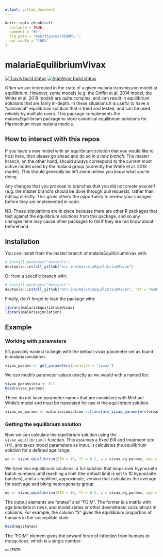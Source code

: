 ```yaml
---
output: github_document
---
```


<!-- README.md is generated from README.Rmd. Please edit that file -->

```r
knitr::opts_chunk$set(
  collapse = TRUE,
  comment = "#>",
  fig.path = "man/figures/README-",
  out.width = "100%"
)
```

# malariaEquilibriumVivax

[![Travis build status](https://travis-ci.org/mrc-ide/malariaEquilibriumVivax.svg?branch=master)](https://travis-ci.org/mrc-ide/malariaEquilibriumVivax)
[![AppVeyor build status](https://ci.appveyor.com/api/projects/status/github/mrc-ide/malariaEquilibriumVivax?branch=master&svg=true)](https://ci.appveyor.com/project/mrc-ide/malariaEquilibriumVivax)

Often we are interested in the state of a given malaria
transmission model at equilibrium. However, some models (e.g. the Griffin et
al. 2014 model, the White et al. 2018 model) are quite complex, and can result in equilibrium solutions
that are fairly in-depth. In these situations it is useful to have a
"canonical" equilibrium solution that is tried and tested, and can be used
reliably by multiple users. This package complements the malariaEquilibrium 
package to store canonical equilibrium solutions for Plasmodium vivax malaria models.

## How to interact with this repos

If you have a new model with an equilibrium solution that you would like to host
here, then please go ahead and do so *in a new branch*. The master branch, on
the other hand, should always correspond to the current most active model used
by the malaria group (currently the White et al. 2018 model). This should
generally be left alone unless you know what you're doing.

Any changes that you propose to branches that you did not create yourself (e.g.
the master branch) should be done through pull requests, rather than editing
directly. This gives others the opportunity to review your changes before they
are implemented in code.

NB. These stipulations are in place because there are other R packages that test
against the equilibrium solutions from this package, and so any changes here may
cause other packages to fail if they are not know about beforehand.

## Installation

You can install from the master branch of malariaEquilibriumVivax with:

``` r
# install.packages("devtools")
devtools::install_github("mrc-ide/malariaEquilibriumVivax")
```

Or from a specific branch with:

``` r
# install.packages("devtools")
devtools::install_github("mrc-ide/malariaEquilibriumVivax", ref = "mybranch")
```

Finally, don't forget to load the package with:

```r
library(malariaEquilibriumVivax)
library(malariasimulation)
```

## Example

### Working with parameters

It's possibly easiest to begin with the default vivax parameter set as found in malariasimulation.

```r
vivax_params <- get_parameters(parasite = "vivax")
```

We can modify parameter values exactly as we would with a named list:

```r
vivax_params$eta <- 0.1
head(vivax_params)
```

These do not have parameter names that are consistent with Michael White's model and must be translated for use in the equilibrium solution.
```r
vivax_eq_params <- malariasimulation:::translate_vivax_parameters(vivax_params)
```

### Getting the equilibrium solution

Now we can calculate the equilibrium solution using the `vivax_equilibrium()`
function. This assumes a fixed EIR and treatment rate (`ft`), and takes model
parameters as input. It calculates the equilibrium solution for a defined age
range:

```r
eq <- vivax_equilibrium(EIR = 10, ft = 0.2, p = vivax_eq_params, age = 0:10)
```

We have two equilibrium solutions: a full solution that loops over hypnozoite batch numbers
until reaching a limit (the default limit is set to 10 hypnozoite batches), 
and a simplified, approximate, version that calculates the average for each age and biting heterogeneity group. 

```r
eq <- vivax_equilibrium(EIR = 10, ft = 0.2, p = vivax_eq_params, age = 0:10, v_eq = "simplified")
```

The output elements are "states" and "FOIM". The former is a matrix with age
brackets in rows, and model states or other downstream calculations in columns.
For example, the column "S" gives the equilibrium proportion of humans in the
susceptible state.

```r
head(eq$states)
```

The "FOIM" element gives the onward force of infection from humans to
mosquitoes, which is a single number:

```r
eq$FOIM
```
